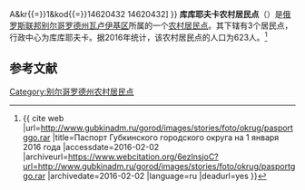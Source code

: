 {{Infobox Settlement
| official_name = 库库耶夫卡农村居民点
| native_name = Кукуевское сельское поселение
| settlement_type = [[农村居民点|农村居民点]]
| subdivision_type = [[国家|国家]]
| subdivision_type1 = [[州_(俄罗斯)|州]]
| subdivision_type2 = [[区_(苏联)|区]]
| subdivision_name = {{RUS}}
| subdivision_name1 = [[别尔哥罗德州|别尔哥罗德州]]
| subdivision_name2 = [[瓦卢伊基区|瓦卢伊基区]]
| seat_type = 行政中心
| seat = 库库耶夫卡
| population_as_of=2016
| population_footnotes = <ref name=stat />
| population_total = 623
| coordinates_display = inline,title
| latd = 50 | latm = 05 | lats = 56 | latNS = N
| longd = 37 | longm = 55 | longs = 25 | longEW = E
| timezone = [[莫斯科时间|MSK]]
| utc_offset = +3
| blank_name = [[俄罗斯市政土地区划代码|OKTMO编码]]
| blank_info = [http://classif.spb.ru/classificators/view/tma.php?st{{=}}A&kr{{=}}1&kod{{=}}14620432 14620432]
}}
'''库库耶夫卡农村居民点'''（{{lang-ru|Кукуевское сельское поселение}}）是[[俄罗斯联邦|俄罗斯联邦]][[别尔哥罗德州|别尔哥罗德州]][[瓦卢伊基区|瓦卢伊基区]]所属的一个[[农村居民点|农村居民点]]。其下辖有3个居民点，行政中心为库库耶夫卡。据2016年统计，该农村居民点的人口为623人。<ref name=stat>{{ cite web |url=http://www.gubkinadm.ru/gorod/images/stories/foto/okrug/pasportggo.rar |title=Паспорт Губкинского городского округа на 1 января 2016 года |accessdate=2016-02-02 |archiveurl=https://www.webcitation.org/6ezlnsjoC?url=http://www.gubkinadm.ru/gorod/images/stories/foto/okrug/pasportggo.rar |archivedate=2016-02-02 |language=ru |deadurl=yes }}</ref>

== 参考文献 ==
{{reflist}}

{{Russia-stub}}

[[Category:别尔哥罗德州农村居民点|Category:别尔哥罗德州农村居民点]]